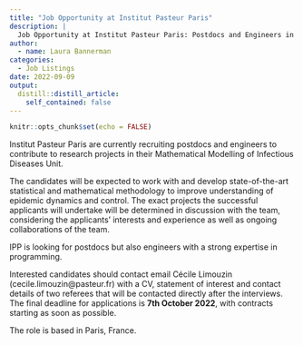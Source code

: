 ```yaml
---
title: "Job Opportunity at Institut Pasteur Paris"
description: |
  Job Opportunity at Institut Pasteur Paris: Postdocs and Engineers in Mathematical Modelling of Infectious Diseases
author:
  - name: Laura Bannerman
categories:
  - Job Listings
date: 2022-09-09
output:
  distill::distill_article:
    self_contained: false
---
```



```r
knitr::opts_chunk$set(echo = FALSE)
```

Institut Pasteur Paris are currently recruiting postdocs and engineers to contribute to research projects in their Mathematical Modelling of Infectious Diseases Unit.
 
The candidates will be expected to work with and develop state-of-the-art statistical and mathematical methodology to improve understanding of epidemic dynamics and control. The exact projects the successful applicants will undertake will be determined in discussion with the team, considering the applicants' interests and experience as well as ongoing collaborations of the team.
 
IPP is looking for postdocs but also engineers with a strong expertise in programming.
 
Interested candidates should contact email Cécile Limouzin (cecile.limouzin@pasteur.fr) with a CV, statement of interest and contact details of two referees that will be contacted directly after the interviews. The final deadline for applications is **7th October 2022**, with contracts starting as soon as possible. 

The role is based in Paris, France.